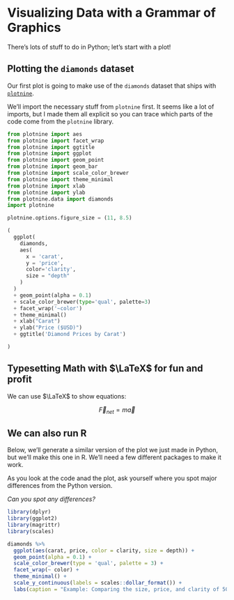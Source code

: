 # Visualizing Data with a Grammar of Graphics

There's lots of stuff to do in Python; let's start with a plot!

## Plotting the `diamonds` dataset

Our first plot is going to make use of the `diamonds` dataset that ships with [`plotnine`](https://github.com/has2k1/plotnine).

We'll import the necessary stuff from `plotnine` first. It seems like a lot of imports, but I made them all explicit so you can trace which parts of the code come from the `plotnine` library.

```python
from plotnine import aes
from plotnine import facet_wrap
from plotnine import ggtitle
from plotnine import ggplot
from plotnine import geom_point
from plotnine import geom_bar
from plotnine import scale_color_brewer
from plotnine import theme_minimal
from plotnine import xlab
from plotnine import ylab
from plotnine.data import diamonds
import plotnine

plotnine.options.figure_size = (11, 8.5)

(
  ggplot(
    diamonds,
    aes(
      x = 'carat',
      y = 'price',
      color='clarity',
      size = "depth"
    )
  )
  + geom_point(alpha = 0.1)
  + scale_color_brewer(type='qual', palette=3)
  + facet_wrap('~color')
  + theme_minimal()
  + xlab("Carat")
  + ylab("Price ($USD)")
  + ggtitle('Diamond Prices by Carat')

)
```

## Typesetting Math with $\LaTeX$ for fun and profit

We can use $\LaTeX$ to show equations:

$$
\vec{F}_{net} = m\vec{a}
$$

## We can also run R

Below, we'll generate a similar version of the plot we just made in Python, but we'll make this one in R. We'll need a few different packages to make it work.

As you look at the code anad the plot, ask yourself where you spot major differences from the Python version.

*Can you spot any differences?*

```r
library(dplyr)
library(ggplot2)
library(magrittr)
library(scales)

diamonds %>%
  ggplot(aes(carat, price, color = clarity, size = depth)) +
  geom_point(alpha = 0.1) +
  scale_color_brewer(type = 'qual', palette = 3) +
  facet_wrap(~ color) +
  theme_minimal() +
  scale_y_continuous(labels = scales::dollar_format()) +
  labs(caption = "Example: Comparing the size, price, and clarity of 50,000 diamonds")
```
